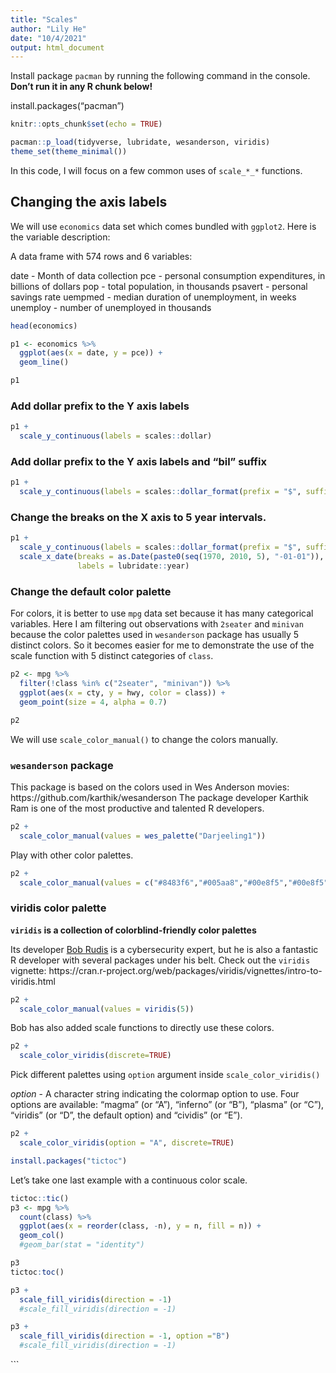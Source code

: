 ```yaml
---
title: "Scales"
author: "Lily He"
date: "10/4/2021"
output: html_document
---
```


Install package `pacman` by running the following command in the console. **Don't run it in any R chunk below!**

install.packages("pacman")


```r
knitr::opts_chunk$set(echo = TRUE)

pacman::p_load(tidyverse, lubridate, wesanderson, viridis)
theme_set(theme_minimal())
```

In this code, I will focus on a few common uses of `scale_*_*` functions.


## Changing the axis labels

We will use `economics` data set which comes bundled with `ggplot2`. Here is the variable description:

A data frame with 574 rows and 6 variables:

date - Month of data collection
pce - personal consumption expenditures, in billions of dollars
pop - total population, in thousands
psavert - personal savings rate
uempmed - median duration of unemployment, in weeks
unemploy - number of unemployed in thousands

```r
head(economics)
```



```r
p1 <- economics %>% 
  ggplot(aes(x = date, y = pce)) +
  geom_line()

p1
```

### Add dollar prefix to the Y axis labels

```r
p1 +
  scale_y_continuous(labels = scales::dollar)
```

### Add dollar prefix to the Y axis labels **and** "bil" suffix

```r
p1 +
  scale_y_continuous(labels = scales::dollar_format(prefix = "$", suffix = " bil"))
```

### Change the breaks on the X axis to 5 year intervals.


```r
p1 +
  scale_y_continuous(labels = scales::dollar_format(prefix = "$", suffix = " bil")) +
  scale_x_date(breaks = as.Date(paste0(seq(1970, 2010, 5), "-01-01")),
               labels = lubridate::year)
```

### Change the default color palette

For colors, it is better to use `mpg` data set because it has many categorical variables.
Here I am filtering out observations with `2seater` and `minivan` because the color palettes used in `wesanderson` package has usually 5 distinct colors. So it becomes easier for me to demonstrate the use of the scale function with 5 distinct categories of `class`.

```r
p2 <- mpg %>% 
  filter(!class %in% c("2seater", "minivan")) %>% 
  ggplot(aes(x = cty, y = hwy, color = class)) +
  geom_point(size = 4, alpha = 0.7)

p2
```


We will use `scale_color_manual()` to change the colors manually.

### `wesanderson` package 

This package is based on the colors used in Wes Anderson movies: https://github.com/karthik/wesanderson
The package developer Karthik Ram is one of the most productive and talented R developers.

```r
p2 +
  scale_color_manual(values = wes_palette("Darjeeling1"))
```

Play with other color palettes.


```r
p2 +
  scale_color_manual(values = c("#8483f6","#005aa8","#00e8f5","#00e8f5","#ffecb9","#d08770"))
```

### viridis color palette

**`viridis` is a collection of colorblind-friendly color palettes**

Its developer [Bob Rudis](https://rud.is) is a cybersecurity expert, but he is also a fantastic R developer with several packages under his belt. Check out the `viridis` vignette: https://cran.r-project.org/web/packages/viridis/vignettes/intro-to-viridis.html


```r
p2 +
  scale_color_manual(values = viridis(5))
```

Bob has also added scale functions to directly use these colors.

```r
p2 +
  scale_color_viridis(discrete=TRUE)
```

Pick different palettes using `option` argument inside `scale_color_viridis()`

*option* - A character string indicating the colormap option to use. Four options are available: "magma" (or "A"), "inferno" (or "B"), "plasma" (or "C"), "viridis" (or "D", the default option) and "cividis" (or "E").

```r
p2 +
  scale_color_viridis(option = "A", discrete=TRUE)
```

```r
install.packages("tictoc")
```


Let's take one last example with a continuous color scale.

```r
tictoc::tic()
p3 <- mpg %>% 
  count(class) %>% 
  ggplot(aes(x = reorder(class, -n), y = n, fill = n)) +
  geom_col()
  #geom_bar(stat = "identity")

p3
tictoc:toc()  
```



```r
p3 +
  scale_fill_viridis(direction = -1)
  #scale_fill_viridis(direction = -1)
```


```r
p3 +
  scale_fill_viridis(direction = -1, option ="B")
  #scale_fill_viridis(direction = -1)
```

```

